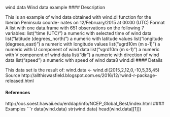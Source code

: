 wind.data
Wind data example
#### Description

This is an example of wind data obtained with wind.dl function for the Iberian Peninsula coorde-
nates on 12/February/2015 at 00:00 (UTC)
Format
A list with one data.frame with 651 observations on the following 7 variables:
list("time (UTC)") a numeric with selected time of wind data
list("latitude (degrees_north)") a numeric with latitude values
list("longitude (degrees_east)") a numeric with longitude values
list("ugrd10m (m s-1)") a numeric with U component of wind data
list("vgrd10m (m s-1)") a numeric with V component of wind data
list("dir") a numeric with direction of wind data
list("speed") a numeric with speed of wind data8
wind.dl
#### Details 
 
This data set is the result of:
wind.data <- wind.dl(2015,2,12,0,-10,5,35,45)
Source
http://allthiswasfield.blogspot.com.es/2016/12/rwind-r-package-released.html

#### References 
 
http://oos.soest.hawaii.edu/erddap/info/NCEP_Global_Best/index.html
#### Examples
 ```r
data(wind.data)
str(wind.data)
head(wind.data[[1]])
